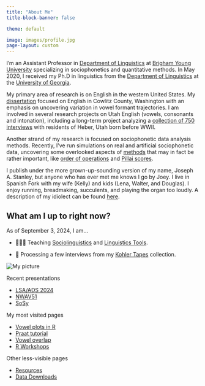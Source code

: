 ```yaml
---
title: "About Me"
title-block-banner: false

theme: default

image: images/profile.jpg
page-layout: custom
---
```


::: {.grid}

::: {#main}

I'm an Assistant Professor in [Department of Linguistics](https://linguistics.byu.edu) at [Brigham Young University](https://www.byu.edu) specializing in sociophonetics and quantitative methods. In May 2020, I received my Ph.D in linguistics from the [Department of Linguistics](https://linguistics.uga.edu) at the [University of Georgia](https://www.uga.edu). 

My primary area of research is on English in the western United States. My [dissertation](/blog/dissertation/index.qmd) focused on English in Cowlitz County, Washington with an emphasis on uncovering variation in vowel formant trajectories. I am involved in several research projects on Utah English (vowels, consonants and intonation), including a long-term project analyzing a [collection of 750 interviews](/blog/kohler-tapes/index.qmd) with residents of Heber, Utah born before WWII.

<!--As a graduate student, I was involved with [Bill Kretzschmar](https://linguistics.uga.edu/directory/people/william-kretzschmar) and [Peggy Renwick](https://linguistics.uga.edu/directory/people/margaret-e-l-renwick) and the other student workers at the [Linguistic Atlas Project](https://www.lap.uga.edu). My job was to write and maintain many of the Praat, R, and Perl scripts we used in the lab; one product of this work is the  [*Gazetteer of Southern Vowels*](http://lap3.libs.uga.edu/u/jstanley/vowelcharts/). Together with Peggy Renwick and other collaborators, I am still actively involved in analyzing legacy southern speech, particularly in the state of Georgia.-->

Another strand of my research is focused on sociophonetic data analysis methods. <!--Some of this stems from my time as a research assistant in the [DigiLab](https://digi.uga.edu) in UGA's main library where I gave workshops on [R](pages/r-workshops.qmd), [Praat scripting](pages/praat-workshops.qmd), and [data visualization](pages/dataviz-workshops.qmd).--> Recently, I've run simulations on real and artificial sociophonetic data, uncovering some overlooked aspects of [methods](/research/#methods-in-sociophonetic-data-analysis) that may in fact be rather important, like [order of operations](https://repository.upenn.edu/pwpl/vol28/iss2/17/) and [Pillai scores](/blog/nwav50).

<!--In the past I have done research on language change in real time, morphology in Quechua and Guarani, forms of address among members of the Church of Jesus Christ of Latter-day Saints, language documentation, and agent-based simulations of language change. Before switching to linguistics, I was a music performance major (on trombone believe it or not!) and you might still catch me playing some Shostakovich or Rachmaninoff on piano.  -->

I publish under the more grown-up-sounding version of my name, Joseph A. Stanley, but anyone who has ever met me knows I go by Joey. <!-- Recent non-linguistics books I've read were on ghost towns, typography, the Strauss–Howe generational theory, and very specific topics under the broad umbrella of "civil engineering."--> I live in Spanish Fork with my wife (Kelly) and kids (Lena, Walter, and Douglas). I enjoy running, breadmaking, succulents, and playing the organ too loudly. A description of my idiolect can be found [here](/pages/idiolect).


## What am I up to right now? 

As of September 3, 2024, I am…

<!--Teaching-->

* 👨🏻‍🏫 Teaching [Sociolinguistics](https://catalog.byu.edu/courses/12546-000) and [Linguistics Tools](https://catalog.byu.edu/courses/12290-000). 

<!--Research-->

<!--* 🗒 Trying to crank out one more publication before Fall semester-->

<!--* 🎤 Doing some sociolinguistic interviews here in Utah.-->

<!--* 🎤 Collecting some lab data (for the first time since 2017), focused on prelateral vowels in American English.-->

* 📼 Processing a few interviews from my [Kohler Tapes](/blog/kohler-tapes-update2) collection.


<!--Reading-->

<!--* 📖 Reading a couple recent issues of *American Speech* to stay caught up.-->


<!--Personal-->

<!--🎹 Prepping lots of Christmas music to be played on the organ at church.-->


:::

::: {#mainAside}

<img id="mainPhoto" src="/images/profile.jpg" alt="My picture">

<p>Recent presentations</p>
<ul id="recents">
  <li>[LSA/ADS 2024](/blog/ads-and-lsa-2024)</li>
  <li>[NWAV51](/blog/nwav51)</li>
  <li>[SoSy](/blog/sosy5)</li>
</ul>

<p>My most visited pages</p>
<ul id="recents">
  <li>[Vowel plots in R](/blog/making-vowel-plots-in-r-part-1)</li>
  <li>[Praat tutorial](/blog/a-tutorial-on-extracting-formants-in-praat)</li>
  <li>[Vowel overlap](/blog/a-tutorial-in-calculating-vowel-overlap)</li>
  <li>[R Workshops](/pages/r-workshops)</li>
</ul>

  
<p>Other less-visible pages</p>
<ul id="recents">
  <li>[Resources](/resources.qmd)</li>
  <li>[Data Downloads](/data)</li>
</ul>
  

  
  <!--
  <p>From my latest blog post…</p>{% assign post = site.posts.first %}
  {% assign content = post.content %}
  <h2 class="entry-title">
  {% if post.title %}
  <a href="{{ root_url }}{{ post.url }}">{{ post.title }}</a>
  {% endif %}
  </h2>
  <div class="entry-content">{{post.excerpt | strip_html}} <a href="{{post.url}}" title="read more" class="more">Read more</a></div>-->

:::

:::








